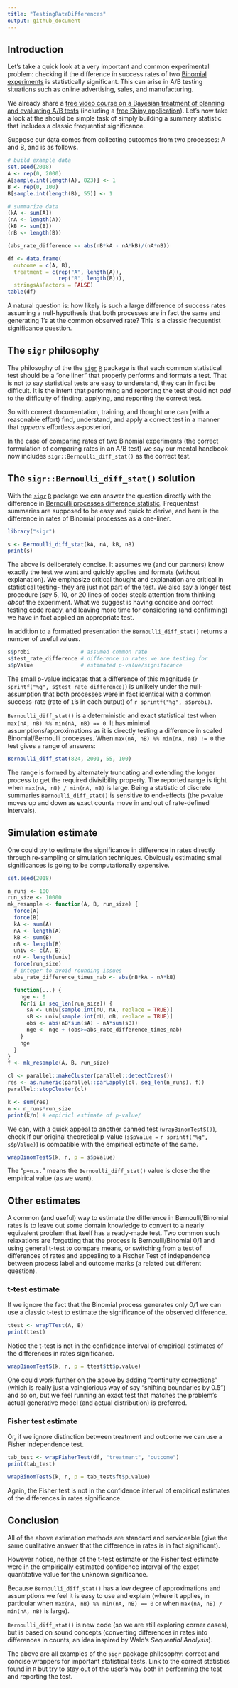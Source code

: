 ```yaml
---
title: "TestingRateDifferences"
output: github_document
---
```


## Introduction

Let's take a quick look at a very important and common experimental problem: checking if the difference in success rates of two [Binomial experiments](https://en.wikipedia.org/wiki/Binomial_distribution) is statistically significant.  This can arise in A/B testing situations such as online advertising, sales, and manufacturing.

We already share a [free video course on a Bayesian treatment of planning and evaluating A/B tests](http://www.win-vector.com/blog/2016/02/free-video-course-applied-bayesian-ab-testing-in-r/) (including a [free Shiny application](https://github.com/WinVector/CampaignPlanner_v3)).  Let's now take a look at the should be simple task of simply building a summary statistic that includes a classic frequentist significance.

Suppose our data comes from collecting outcomes from two processes: A and B, and is as follows.


```r
# build example data
set.seed(2018)
A <- rep(0, 2000)
A[sample.int(length(A), 823)] <- 1
B <- rep(0, 100)
B[sample.int(length(B), 55)] <- 1
```


```r
# summarize data
(kA <- sum(A))
(nA <- length(A))
(kB <- sum(B))
(nB <- length(B))

(abs_rate_difference <- abs(nB*kA - nA*kB)/(nA*nB))

df <- data.frame(
  outcome = c(A, B), 
  treatment = c(rep("A", length(A)), 
                rep("B", length(B))),
  stringsAsFactors = FALSE)
table(df)
```

A natural question is: how likely is such a large difference of success rates assuming a null-hypothesis that both processes are in fact the same and generating 1's at the common observed rate?  This is a classic frequentist significance question.

## The `sigr` philosophy

The philosophy of the the [`sigr`]( https://CRAN.R-project.org/package=sigr) [`R`](https://www.r-project.org) package is that each common statistical test should be a "one liner" that properly performs and formats a test.  That is not to say statistical tests are easy to understand, they can in fact be difficult.  It is the intent that performing and reporting the test should not *add* to the difficulty of finding, applying, and reporting the correct test.  

So with correct documentation, training, and thought one can (with a reasonable effort) find, understand, and apply a correct test in a manner that *appears* effortless a-posteriori.

In the case of comparing rates of two Binomial experiments (the correct formulation of comparing rates in an A/B test) we say our mental handbook now includes `sigr::Bernoulli_diff_stat()` as the correct test.

## The `sigr::Bernoulli_diff_stat()` solution

With the [`sigr`]( https://CRAN.R-project.org/package=sigr) [`R`](https://www.r-project.org) package we can answer the question directly with the difference in [Bernoulli processes difference statistic](https://winvector.github.io/sigr/reference/Bernoulli_diff_stat.html).  Frequentest summaries are supposed to be easy and quick to derive, and here is the difference in rates of Binomial processes as a one-liner.


```r
library("sigr")

s <- Bernoulli_diff_stat(kA, nA, kB, nB)
print(s)
```

The above is deliberately concise.  It assumes we (and our partners) know exactly the test we want and quickly applies and formats (without explanation).  We emphasize critical thought and explanation are critical in statistical testing- they are just not part of the test.  We also say a longer test procedure (say 5, 10, or 20 lines of code) steals attention from thinking *about* the experiment.  What we suggest is having concise and correct testing code ready, and leaving more time for considering (and confirming) we have in fact applied an appropriate test.

In addition to a formatted presentation the `Bernoulli_diff_stat()` returns a number of useful values.

```r
s$probi                # assumed common rate
s$test_rate_difference # difference in rates we are testing for
s$pValue               # estimated p-value/significance
```

The small p-value indicates that a difference of this magnitude (`r sprintf("%g", s$test_rate_difference)`) is unlikely under the null-assumption that both processes were in fact identical with a common success-rate (rate of `1`'s in each output) of `r sprintf("%g", s$probi)`.

`Bernoulli_diff_stat()` is a deterministic and exact statistical test when ` max(nA, nB) %% min(nA, nB) == 0`.  It has minimal assumptions/approximations as it is directly testing a difference in scaled Binomial/Bernoulli processes.  When ` max(nA, nB) %% min(nA, nB) != 0` the test gives a range of answers:

```r
Bernoulli_diff_stat(824, 2001, 55, 100)
```

The range is formed by alternately truncating and extending the longer process to get the required divisibility property. The reported range is tight when ` max(nA, nB) / min(nA, nB)` is large.  Being a statistic of discrete summaries `Bernoulli_diff_stat()` is sensitive to end-effects (the p-value moves up and down as exact counts move in and out of rate-defined intervals).

## Simulation estimate

One could try to estimate the significance in difference in rates directly through re-sampling or simulation techniques.  Obviously estimating small significances is going to be computationally expensive.

```r
set.seed(2018)

n_runs <- 100
run_size <- 10000 
mk_resample <- function(A, B, run_size) {
  force(A)
  force(B)
  kA <- sum(A)
  nA <- length(A)
  kB <- sum(B)
  nB <- length(B)
  univ <- c(A, B)
  nU <- length(univ)
  force(run_size)
  # integer to avoid rounding issues
  abs_rate_difference_times_nab <- abs(nB*kA - nA*kB)

  function(...) {
    nge <- 0
    for(i in seq_len(run_size)) {
      sA <- univ[sample.int(nU, nA, replace = TRUE)]
      sB <- univ[sample.int(nU, nB, replace = TRUE)]
      obs <- abs(nB*sum(sA) - nA*sum(sB))
      nge <- nge + (obs>=abs_rate_difference_times_nab)
    }
    nge
  }
}
f <- mk_resample(A, B, run_size)

cl <- parallel::makeCluster(parallel::detectCores())
res <- as.numeric(parallel::parLapply(cl, seq_len(n_runs), f))
parallel::stopCluster(cl)

k <- sum(res)
n <- n_runs*run_size
print(k/n) # empiricl estimate of p-value/
```

We can, with a quick appeal to another canned test (` wrapBinomTestS()`), check if our original theoretical p-value (` s$pValue = ` `r sprintf("%g", s$pValue)`) is compatible with the empirical estimate of the same.

```r
wrapBinomTestS(k, n, p = s$pValue)
```

The "`p=n.s.`" means the `Bernoulli_diff_stat()` value is close the the empirical value (as we want).

## Other estimates

A common (and useful) way to estimate the difference in Bernoulli/Binomial rates is to leave out some domain knowledge to convert to a nearly equivalent problem that itself has a ready-made test.  Two common such relaxations are forgetting that the process is Bernoulli/Binomial 0/1 and using general t-test to compare means, or switching from a test of differences of rates and appealing to a Fischer Test of independence between process label and outcome marks (a related but different question).


### t-test estimate

If we ignore the fact that the Binomial process generates only 0/1 we can use a classic t-test to estimate the significance of the observed difference.

```r
ttest <- wrapTTest(A, B)
print(ttest)
```

Notice the t-test is not in the confidence interval of empirical estimates of the differences in rates significance.

```r
wrapBinomTestS(k, n, p = ttest$tt$p.value)
```

One could work further on the above by adding "continuity corrections" (which is really just a vainglorious way of say "shifting boundaries by 0.5") and so on, but we feel running an exact test that matches the problem's actual generative model (and actual distribution) is preferred.


### Fisher test estimate

Or, if we ignore distinction between treatment and outcome we can use a Fisher independence test.

```r
tab_test <- wrapFisherTest(df, "treatment", "outcome")
print(tab_test)
```

```r
wrapBinomTestS(k, n, p = tab_test$ft$p.value)
```

Again, the Fisher test is not in the confidence interval of empirical estimates of the differences in rates significance.

## Conclusion

All of the above estimation methods are standard and serviceable (give the same qualitative answer that the difference in rates is in fact significant).  

However notice, neither of the t-test estimate or the Fisher test estimate were in the empirically estimated confidence interval of the exact quantitative value for the unknown significance.

Because `Bernoulli_diff_stat()` has a low degree of approximations and assumptions we feel it is easy to use and explain (where it applies, in particular when ` max(nA, nB) %% min(nA, nB) == 0` or when ` max(nA, nB) / min(nA, nB)` is large).

`Bernoulli_diff_stat()` is new code (so we are still exploring corner cases), but is based on sound concepts (converting differences in rates into differences in counts, an idea inspired by Wald's *Sequential Analysis*).

The above are all examples of the `sigr` package philosophy: correct and concise wrappers for important statistical tests.  Link to the correct statistics found in `R` but try to stay out of the user's way both in performing the test and reporting the test.




